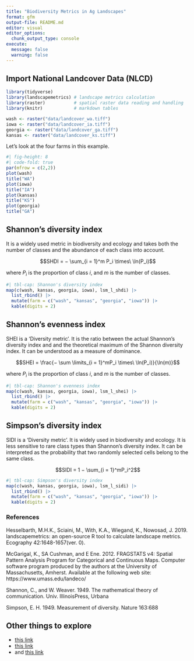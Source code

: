 ```yaml
---
title: "Biodiversity Metrics in Ag Landscapes"
format: gfm
output-file: README.md
editor: visual
editor_options: 
  chunk_output_type: console
execute: 
  message: false
  warning: false
---
```


## Import National Landcover Data (NLCD)

```r
library(tidyverse)
library(landscapemetrics) # landscape metrics calculation
library(raster)           # spatial raster data reading and handling
library(knitr)            # markdown tables

wash <- raster("data/landcover_wa.tiff") 
iowa <- raster("data/landcover_ia.tiff") 
georgia <- raster("data/landcover_ga.tiff") 
kansas <- raster("data/landcover_ks.tiff")
```

Let's look at the four farms in this example.

```r
#| fig-height: 8
#| code-fold: true
par(mfrow = c(2,2))
plot(wash)
title("WA")
plot(iowa)
title("IA")
plot(kansas)
title("KS")
plot(georgia)
title("GA")
```

## Shannon's diversity index

It is a widely used metric in biodiversity and ecology and takes both the number of classes and the abundance of each class into account.

$$SHDI = − \sum_{i = 1}^m ​P_i​ \times\ \ln(P_i​)$$

where $P_i$ is the proportion of class $i$, and $m$ is the number of classes.

```r
#| tbl-cap: Shannon's diversity index
map(c(wash, kansas, georgia, iowa), lsm_l_shdi) |> 
  list_rbind() |> 
  mutate(farm = c("wash", "kansas", "georgia", "iowa")) |> 
  kable(digits = 2)
```

## Shannon's evenness index

SHEI is a 'Diversity metric'. It is the ratio between the actual Shannon's diversity index and and the theoretical maximum of the Shannon diversity index. It can be understood as a measure of dominance.

$$SHEI = \frac{− \sum \limits_{i = 1}^m ​P_i​ \times\ \ln(P_i​)}{\ln(m)}$$

where $P_i$ is the proportion of class $i$, and $m$ is the number of classes.

```r
#| tbl-cap: Shannon's evenness index
map(c(wash, kansas, georgia, iowa), lsm_l_shei) |> 
  list_rbind() |> 
  mutate(farm = c("wash", "kansas", "georgia", "iowa")) |> 
  kable(digits = 2)
```

## Simpson's diversity index

SIDI is a 'Diversity metric'. It is widely used in biodiversity and ecology. It is less sensitive to rare class types than Shannon's diversity index. It can be interpreted as the probability that two randomly selected cells belong to the same class.

$$SIDI = 1 − \sum_{i = 1}^m ​P_i^2$$

```r
#| tbl-cap: Simpson's diversity index
map(c(wash, kansas, georgia, iowa), lsm_l_sidi) |> 
  list_rbind() |> 
  mutate(farm = c("wash", "kansas", "georgia", "iowa")) |> 
  kable(digits = 2)
```

### References

Hesselbarth, M.H.K., Sciaini, M., With, K.A., Wiegand, K., Nowosad, J. 2019. landscapemetrics: an open-source R tool to calculate landscape metrics. Ecography 42:1648-1657(ver. 0).

McGarigal, K., SA Cushman, and E Ene. 2012. FRAGSTATS v4: Spatial Pattern Analysis Program for Categorical and Continuous Maps. Computer software program produced by the authors at the University of Massachusetts, Amherst. Available at the following web site: https://www.umass.edu/landeco/

Shannon, C., and W. Weaver. 1949. The mathematical theory of communication. Univ. IllinoisPress, Urbana

Simpson, E. H. 1949. Measurement of diversity. Nature 163:688

## Other things to explore

-   [this link](https://smalltownbigdata.github.io/feb2021-landcover/feb2021-landcover.html)
-   [this link](https://gatesdupontvignettes.com/2019/06/16/nlcd-velox-dplyr.html)
-   and [this link](https://jakubnowosad.com/posts/2022-02-17-lsm-bp3/#reading-the-data)

